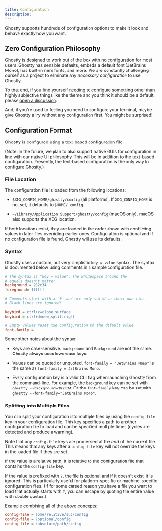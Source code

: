 ```yaml
---
title: Configuration
description:
---
```


Ghostty supports hundreds of configuration options to make
it look and behave exactly how you want.

## Zero Configuration Philosophy

Ghostty is designed to work out of the box with no configuration
for most users. Ghostty has sensible defaults, embeds a default
font (JetBrains Mono), has built-in nerd fonts, and more. We are
constantly challenging ourself as a project to eliminate any
_necessary configuration_ to use Ghostty.

To that end, if you find yourself needing to configure something
other than highly subjective things like the theme and you think
it should be a default, please
[open a discussion](https://github.com/ghostty-org/ghostty/discussions).

And, if you're used to feeling you need to configure your terminal,
maybe give Ghostty a try without any configuration first. You might
be surprised!

## Configuration Format

Ghostty is configured using a text-based configuration file.

(Note: In the future, we plan to also support native GUIs for
configuration in line with our native UI philosophy. This will
be in addition to the text-based configuration. Presently, the
text-based configuration is the only way to configure Ghostty.)

### File Location

The configuration file is loaded from the following locations:

- `$XDG_CONFIG_HOME/ghostty/config` (all platforms). If `XDG_CONFIG_HOME`
  is not set, it defaults to `$HOME/.config`.

- `~/Library/Application Support/ghostty/config` (macOS only).
  macOS also supports the XDG location.

If both locations exist, they are loaded in the order above
with conflicting values in later files overriding earlier ones.
Configuration is optional and if no configuration file is found,
Ghostty will use its defaults.

### Syntax

Ghostty uses a custom, but very simplistic `key = value` syntax.
The syntax is documented below using comments in a sample configuration
file.

```ini
# The syntax is "key = value". The whitespace around the
# equals doesn't matter.
background = 282c34
foreground= ffffff

# Comments start with a `#` and are only valid on their own line.
# Blank lines are ignored!

keybind = ctrl+z=close_surface
keybind = ctrl+d=new_split:right

# Empty values reset the configuration to the default value
font-family =
```

Some other notes about the syntax:

- Keys are case-sensitive. `background` and `Background` are not
  the same. Ghostty always uses lowercase keys.

- Values can be quoted or unquoted. `font-family = "JetBrains Mono"`
  is the same as `font-family = JetBrains Mono`.

- Every configuration key is a valid CLI flag when launching
  Ghostty from the command-line. For example, the `background`
  key can be set with `ghostty --background=282c34`. Or the
  `font-family` key can be set with `ghostty --font-family="JetBrains Mono"`.

### Splitting into Multiple Files

You can split your configuration into multiple files by using
the `config-file` key in your configuration file. This key specifies
a path to another configuration file to load and can be specified
multiple times (cycles are detected and produce a warning).

Note that any `config-file` keys are processed at the _end_ of the
current file. This means that any keys after a `config-file` key
will not override the keys in the loaded file if they are set.

If the value is a relative path, it is relative to the configuration
file that contains the `config-file` key.

If the value is prefixed with `?`, the file is optional and if it
doesn't exist, it is ignored. This is particularly useful for
platform-specific or machine-specific configuration files.
(If for some cursed reason you have a file you want to load
that actually starts with `?`, you can escape by quoting
the entire value with double quotes.)

Example combining all of the above concepts:

```ini
config-file = some/relative/sub/config
config-file = ?optional/config
config-file = /absolute/path/config
```
